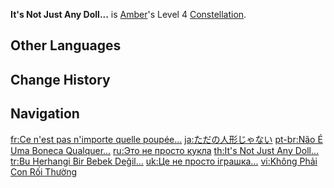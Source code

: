 {{Constellation Infobox
|image       = Constellation It's Not Just Any Doll....png
|description = Decreases [[Explosive Puppet]]'s CD by 20%. Adds 1 additional [[charge]].
|level       = 4
|character   = Amber
|utility1    = Cooldown Reduction
|utility2    = Charge Addition
}}
'''It's Not Just Any Doll...''' is [[Amber]]'s Level 4 [[Constellation]].

==Other Languages==
{{Other Languages
|en      = It's Not Just Any Doll...
|zhs     = 才不是普通的布偶
|zhs_rm  = Cáibù Shì Pǔtōng de Bù'ǒu
|zht     = 才不是普通的布偶
|zht_rm  = Cáibù Shì Pǔtōng de Bù'ǒu
|zh_tl   = It's Definitely Not An Ordinary Rag Doll
|ja      = ただの人形じゃない
|ja_rm   = Tada no Ningyou ja Nai
|ja_tl   = It's Not an Ordinary Doll
|ko      = 보통 봉제 인형일 리가 없잖아
|ko_rm   = Botong Bongje Inhyeong'il Riga Eopjan'a
|ko_tl   = It can't be a normal Stuffed Doll
|es      = No es un muñeco cualquiera...
|es_tl   = Not Just Any Doll...
|fr      = Ce n'est pas n'importe quelle poupée...
|fr_tl   = It's Not Just Any Doll...
|ru      = Это не просто кукла
|ru_tl   = It's Not Just a Doll
|th      = It's Not Just Any Doll...
|vi      = Không Phải Con Rối Thường
|vi_tl   = Not an Ordinary Puppet
|de      = Nicht einfach nur eine Puppe
|de_tl   = Not Just A Doll
|id      = It's Not Just Any Doll...
|pt      = Não É Uma Boneca Qualquer...
|pt_tl   = It's Not Just Any Doll...
|tr      = Bu Herhangi Bir Bebek Değil...
|tr_tl   = This is Not Just Any Doll...
|it      = Non è una bambola qualsiasi...
|it_tl   = It's Not Just Any Doll...
}}

==Change History==
{{Change History|1.0}}

==Navigation==
{{Talent Navbox|Amber}}

[[fr:Ce n'est pas n'importe quelle poupée...]]
[[ja:ただの人形じゃない]]
[[pt-br:Não É Uma Boneca Qualquer...]]
[[ru:Это не просто кукла]]
[[th:It's Not Just Any Doll...]]
[[tr:Bu Herhangi Bir Bebek Değil...]]
[[uk:Це не просто іграшка...]]
[[vi:Không Phải Con Rối Thường]]